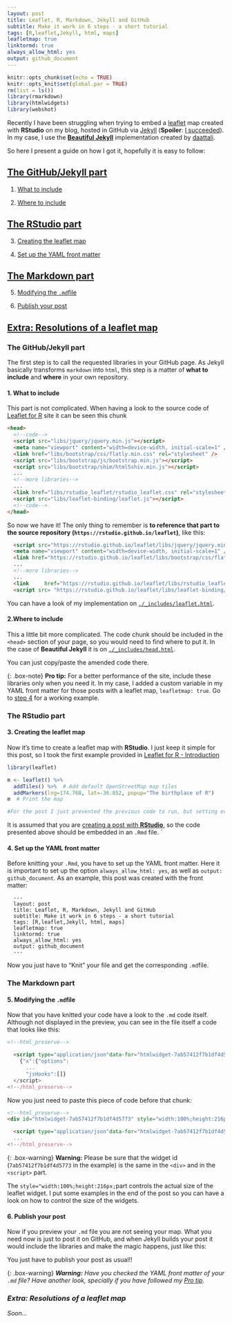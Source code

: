 ```yaml
---
layout: post
title: Leaflet, R, Markdown, Jekyll and GitHub
subtitle: Make it work in 6 steps - a short tutorial
tags: [R,leaflet,Jekyll, html, maps]
leafletmap: true
linktormd: true
always_allow_html: yes
output: github_document
---
```


```r

knitr::opts_chunk$set(echo = TRUE)
knitr::opts_knit$set(global.par = TRUE)
rm(list = ls())
library(rmarkdown)
library(htmlwidgets)
library(webshot)
```

Recently I have been struggling when trying to embed a [leaflet](https://rstudio.github.io/leaflet) map created with **RStudio** on my blog, hosted in GitHub via [Jekyll](https://jekyllrb.com) (**Spoiler**: [I succeeded](https://dieghernan.github.io/2019-133-Where-in-the-world)). In my case, I use the [**Beautiful Jekyll**](https://deanattali.com/beautiful-jekyll/getstarted/) implementation created by [daattali](https://github.com/daattali).

So here I present a guide on how I got it, hopefully it is easy to follow:

## [The GitHub/Jekyll part](#gitjek)

1. [What to include](#step1)

2. [Where to include](#step2)

## [The RStudio part](#rstudio)

3. [Creating the leaflet map](#step3)

4. [Set up the YAML front matter](#step4)

## [The Markdown part](#md)

5. [Modifying the `.md`file](#step5)

6. [Publish your post](#step6)

## [Extra: Resolutions of a leaflet map](#extra)


 
### The GitHub/Jekyll part  <a name="gitjek"></a>
 
The first step is to call the requested libraries in your GitHub page. As Jekyll basically transforms `markdown` into `html`, this step is a matter of **what to include** and **where** in your own repository.
 
 
#### 1. What to include <a name="step1"></a>

This part is not complicated. When having a look to the source code of [Leaflet for R](https://rstudio.github.io/leaflet/) site it can be seen this chunk
 
```html
<head>
  <!--code-->
  <script src="libs/jquery/jquery.min.js"></script>
  <meta name="viewport" content="width=device-width, initial-scale=1" />
  <link href="libs/bootstrap/css/flatly.min.css" rel="stylesheet" />
  <script src="libs/bootstrap/js/bootstrap.min.js"></script>
  <script src="libs/bootstrap/shim/html5shiv.min.js"></script>
  ...
  <!--more libraries-->
  ...
  <link href="libs/rstudio_leaflet/rstudio_leaflet.css" rel="stylesheet" />
  <script src="libs/leaflet-binding/leaflet.js"></script>
  <!--code-->
</head>
```

So now we have it! The only thing to remember is **to reference that part to the source repository (`https://rstudio.github.io/leaflet`)**, like this:

```html
  <script src="https://rstudio.github.io/leaflet/libs/jquery/jquery.min.js"></script>
  <meta name="viewport" content="width=device-width, initial-scale=1" />
  <link href="https://rstudio.github.io/leaflet/libs/bootstrap/css/flatly.min.css" rel="stylesheet" />
  ...
  <!--more libraries-->
  ...
  <link 	href="https://rstudio.github.io/leaflet/libs/rstudio_leaflet/rstudio_leaflet.css" rel="stylesheet" />
  <script src= "https://rstudio.github.io/leaflet/libs/leaflet-binding/leaflet.js"></script>
```

You can have a look of my implementation on [`./_includes/leaflet.html`](https://github.com/dieghernan/dieghernan.github.io/blob/master/_includes/leaflet.html).

#### 2.Where to include <a name="step2"></a>

This a little bit more complicated. The code chunk should be included in the `<head>` section of your page, so you would need to find where to put it. In the case of **Beautiful Jekyll** it is on [`./_includes/head.html`](https://github.com/dieghernan/dieghernan.github.io/blob/master/_includes/head.html).

You can just copy/paste the amended code there.

{: .box-note}
**<i class="fa fa-star"></i> Pro tip:** For a better performance of the site, include these libraries only when you need it. In my case, I added a custom variable in my YAML front matter for those posts with a leaflet map, `leafletmap: true`. Go to [step 4](#step4) for a working example.

### The RStudio part <a name="rstudio"></a>


#### 3. Creating the leaflet map <a name="step3"></a>

Now it's time to create a leaflet map with **RStudio**. I just keep it simple for this post, so I took the first example provided in [Leaflet for R - Introduction](https://rstudio.github.io/leaflet/)

```r
library(leaflet)

m <- leaflet() %>%
  addTiles() %>%  # Add default OpenStreetMap map tiles
  addMarkers(lng=174.768, lat=-36.852, popup="The birthplace of R")
m  # Print the map
```

```r
#For the post I just prevented the previous code to run, but setting eval=TRUE would produce the desired results.

```

It is assumed that you are [creating a post with **RStudio**](https://rmarkdown.rstudio.com/authoring_quick_tour.html#rendering_output), so the code presented above should be embedded in an `.Rmd` file. `

#### 4. Set up the YAML front matter <a name="step4"></a>

Before knitting your `.Rmd`, you have to set up the YAML front matter. Here it is important to set up the option `always_allow_html: yes`, as well as `output: github_document`. As an example, this post was created with the front matter:

```
  ---
  layout: post
  title: Leaflet, R, Markdown, Jekyll and GitHub
  subtitle: Make it work in 6 steps - a short tutorial
  tags: [R,leaflet,Jekyll, html, maps]
  leafletmap: true
  linktormd: true
  always_allow_html: yes
  output: github_document
  ---

```
Now you just have to "Knit" your file and get the corresponding `.md`file.

### The Markdown part <a name="#md"></a>

#### 5. Modifying the `.md`file  <a name="step5"></a>

Now that you have knitted your code have a look to the `.md` code itself. Although not displayed in the preview, you can see in the file itself a code that looks like this:

```html
<!--html_preserve-->

  <script type="application/json"data-for="htmlwidget-7ab57412f7b1df4d5773">
    {"x":{"options":
      ...
      "jsHooks":[]}
  </script>
<!--/html_preserve-->
```

Now you just need to paste this piece of code before that chunk:
```html
<!--html_preserve-->
<div id="htmlwidget-7ab57412f7b1df4d5773" style="width:100%;height:216px;" class="leaflet html-widget">

  <script type="application/json"data-for="htmlwidget-7ab57412f7b1df4d5773">
  ...
<!--/html_preserve-->
```

{: .box-warning}
**<i class="fa fa-exclamation-triangle"></i> Warning:** Please be sure that the widget id (`7ab57412f7b1df4d5773` in the example) is the same in the `<div>` and in the `<script>` part.

The `style="width:100%;height:216px;`part controls the actual size of the leaflet widget. I put some examples in the end of the post so you can have a look on how to control the size of the widgets.

#### 6. Publish your post <a name="step6"></a>

Now if you preview your `.md` file you are not seeing your map. What you need now is just to post it on GitHub, and when Jekyll builds your post it would include the libraries and make the magic happens, just like this:
<!--html_preserve-->
<div id="htmlwidget-7ab57412f7b1df4d5773" style="width:100%;height:216px;" class="leaflet html-widget">
<script type="application/json" data-for="htmlwidget-7ab57412f7b1df4d5773">{"x":{"options":{"crs":{"crsClass":"L.CRS.EPSG3857","code":null,"proj4def":null,"projectedBounds":null,"options":{}}},"calls":[{"method":"addTiles","args":["//{s}.tile.openstreetmap.org/{z}/{x}/{y}.png",null,null,{"minZoom":0,"maxZoom":18,"tileSize":256,"subdomains":"abc","errorTileUrl":"","tms":false,"noWrap":false,"zoomOffset":0,"zoomReverse":false,"opacity":1,"zIndex":1,"detectRetina":false,"attribution":"&copy; <a href=\"http://openstreetmap.org\">OpenStreetMap<\/a> contributors, <a href=\"http://creativecommons.org/licenses/by-sa/2.0/\">CC-BY-SA<\/a>"}]},{"method":"addMarkers","args":[-36.852,174.768,null,null,null,{"interactive":true,"draggable":false,"keyboard":true,"title":"","alt":"","zIndexOffset":0,"opacity":1,"riseOnHover":false,"riseOffset":250},"The birthplace of R",null,null,null,null,{"interactive":false,"permanent":false,"direction":"auto","opacity":1,"offset":[0,0],"textsize":"10px","textOnly":false,"className":"","sticky":true},null]}],"limits":{"lat":[-36.852,-36.852],"lng":[174.768,174.768]}},"evals":[],"jsHooks":[]}</script>
<!--/html_preserve-->


You just have to publish your post as usual!!

{: .box-warning}
**<i class="fa .fa-exclamation-triangle"> Warning:** Have you checked the YAML front matter of your `.md` file? Have another look, specially if you have followed my [Pro tip](#step2).


### Extra: Resolutions of a leaflet map <a name="#extra"></a>

Soon...